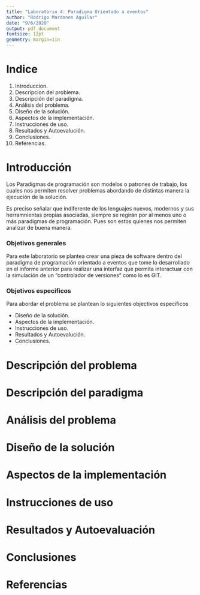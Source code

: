 ```yaml
---
title: "Laboratorio 4: Paradigma Orientado a eventos"
author: "Rodrigo Mardones Aguilar"
date: "9/6/2020"
output: pdf_document
fontsize: 12pt
geometry: margin=1in
---
```


\newpage 

# Indice

1. Introduccion.
2. Descripcion del problema.
3. Descripción del paradigma.
4. Análisis del problema.
5. Diseño de la solución.
6. Aspectos de la implementación.
7. Instrucciones de uso.
7. Resultados y Autoevalución.
8. Conclusiones.
9. Referencias.


\newpage


# Introducción

Los Paradigmas de programación son modelos o patrones de trabajo, los cuales nos permiten resolver problemas abordando de distintas manera la ejecución de la solución.

Es preciso señalar que indiferente de los lenguajes nuevos, modernos y sus herramnientas propias asociadas, siempre se regirán por al menos uno o más paradigmas de programación. Pues son estos quienes nos permiten analizar de buena manera.

### Objetivos generales

Para este laboratorio se plantea crear una pieza de software dentro del paradigma de programación orientado a eventos que tome lo desarrollado en el informe anterior para realizar una interfaz que permita interactuar con la simulación de un "controlador de versiones" como lo es GIT.

### Objetivos especificos

Para abordar el problema se plantean lo siguientes objectivos especificos

* Diseño de la solución.
* Aspectos de la implementación.
* Instrucciones de uso.
* Resultados y Autoevalución.
* Conclusiones.


\newpage

# Descripción del problema



\newpage

# Descripción del paradigma


\newpage

# Análisis del problema

\newpage

# Diseño de la solución

\newpage

# Aspectos de la implementación

\newpage

# Instrucciones de uso

\newpage

# Resultados y Autoevaluación

\newpage

# Conclusiones

\newpage

# Referencias

